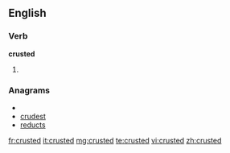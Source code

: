 ==English==

===Verb===
'''crusted'''

# {{past of|[[crust]]}}

===Anagrams===
* {{alphagram|cderstu}}
* [[crudest#English|crudest]]
* [[reducts#English|reducts]]

[[fr:crusted]]
[[it:crusted]]
[[mg:crusted]]
[[te:crusted]]
[[vi:crusted]]
[[zh:crusted]]